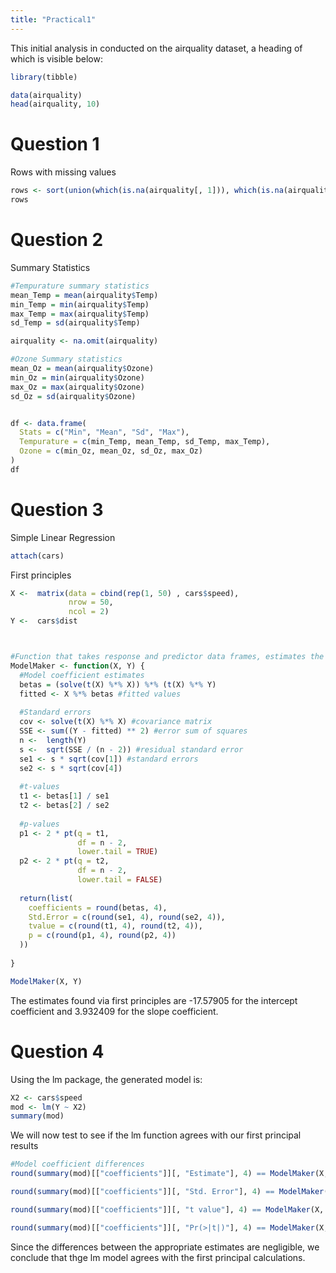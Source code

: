 ```yaml
---
title: "Practical1"
---
```


This initial analysis in conducted on the airquality dataset, a heading of which is visible below:

```r

library(tibble)

data(airquality)
head(airquality, 10)

```

# Question 1

Rows with missing values

```r

rows <- sort(union(which(is.na(airquality[, 1])), which(is.na(airquality[, 2]))))
rows
```

# Question 2

Summary Statistics

```r


#Tempurature summary statistics
mean_Temp = mean(airquality$Temp)
min_Temp = min(airquality$Temp)
max_Temp = max(airquality$Temp)
sd_Temp = sd(airquality$Temp)

airquality <- na.omit(airquality)

#Ozone Summary statistics
mean_Oz = mean(airquality$Ozone)
min_Oz = min(airquality$Ozone)
max_Oz = max(airquality$Ozone)
sd_Oz = sd(airquality$Ozone)


df <- data.frame(
  Stats = c("Min", "Mean", "Sd", "Max"),
  Tempurature = c(min_Temp, mean_Temp, sd_Temp, max_Temp),
  Ozone = c(min_Oz, mean_Oz, sd_Oz, max_Oz)
)
df
```

# Question 3

Simple Linear Regression

```r

attach(cars)
```

First principles

```r
X <-  matrix(data = cbind(rep(1, 50) , cars$speed),
             nrow = 50,
             ncol = 2)
Y <-  cars$dist



#Function that takes response and predictor data frames, estimates the regression parameters under ordinary least squares estiamtion and outputs the results in a list
ModelMaker <- function(X, Y) {
  #Model coefficient estimates
  betas = (solve(t(X) %*% X)) %*% (t(X) %*% Y)
  fitted <- X %*% betas #fitted values
  
  #Standard errors
  cov <- solve(t(X) %*% X) #covariance matrix
  SSE <- sum((Y - fitted) ** 2) #error sum of squares
  n <-  length(Y)
  s <-  sqrt(SSE / (n - 2)) #residual standard error
  se1 <- s * sqrt(cov[1]) #standard errors
  se2 <- s * sqrt(cov[4])
  
  #t-values
  t1 <- betas[1] / se1
  t2 <- betas[2] / se2
  
  #p-values
  p1 <- 2 * pt(q = t1,
               df = n - 2,
               lower.tail = TRUE)
  p2 <- 2 * pt(q = t2,
               df = n - 2,
               lower.tail = FALSE)
  
  return(list(
    coefficients = round(betas, 4),
    Std.Error = c(round(se1, 4), round(se2, 4)),
    tvalue = c(round(t1, 4), round(t2, 4)),
    p = c(round(p1, 4), round(p2, 4))
  ))
  
}

ModelMaker(X, Y)

```

The estimates found via first principles are -17.57905 for the intercept coefficient and 3.932409 for the slope coefficient.

# Question 4

Using the lm package, the generated model is:

```r

X2 <- cars$speed
mod <- lm(Y ~ X2)
summary(mod)
```

We will now test to see if the lm function agrees with our first principal results

```r


#Model coefficient differences
round(summary(mod)[["coefficients"]][, "Estimate"], 4) == ModelMaker(X, Y)$coefficients

round(summary(mod)[["coefficients"]][, "Std. Error"], 4) == ModelMaker(X, Y)$Std.Error

round(summary(mod)[["coefficients"]][, "t value"], 4) == ModelMaker(X, Y)$tvalue

round(summary(mod)[["coefficients"]][, "Pr(>|t|)"], 4) == ModelMaker(X, Y)$p

```

Since the differences between the appropriate estimates are negligible, we conclude that thge lm model agrees with the first principal calculations.
